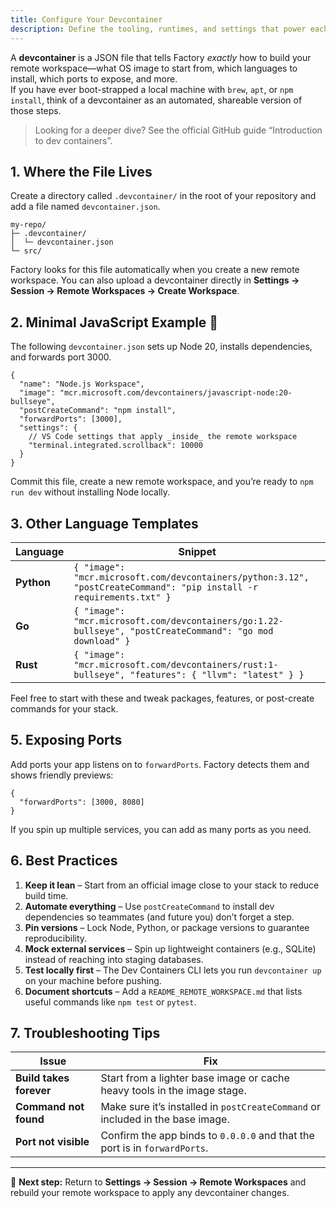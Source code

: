 ```yaml
---
title: Configure Your Devcontainer
description: Define the tooling, runtimes, and settings that power each remote workspace
---
```


A **devcontainer** is a JSON file that tells Factory _exactly_ how to build your remote workspace—what OS image to start from, which languages to install, which ports to expose, and more.  
If you have ever boot-strapped a local machine with `brew`, `apt`, or `npm install`, think of a devcontainer as an automated, shareable version of those steps.

> Looking for a deeper dive? See the official GitHub guide “Introduction to dev containers”.

## 1. Where the File Lives

Create a directory called `.devcontainer/` in the root of your repository and add a file named `devcontainer.json`.

```
my-repo/
├─ .devcontainer/
│  └─ devcontainer.json
└─ src/
```

Factory looks for this file automatically when you create a new remote workspace. You can also upload a devcontainer directly in **Settings → Session → Remote Workspaces → Create Workspace**.

## 2. Minimal JavaScript Example 🌟

The following `devcontainer.json` sets up Node 20, installs dependencies, and forwards port 3000.

```jsonc
{
  "name": "Node.js Workspace",
  "image": "mcr.microsoft.com/devcontainers/javascript-node:20-bullseye",
  "postCreateCommand": "npm install",
  "forwardPorts": [3000],
  "settings": {
    // VS Code settings that apply _inside_ the remote workspace
    "terminal.integrated.scrollback": 10000
  }
}
```

Commit this file, create a new remote workspace, and you’re ready to `npm run dev` without installing Node locally.

## 3. Other Language Templates

| Language | Snippet |
|----------|---------|
| **Python** | `{ "image": "mcr.microsoft.com/devcontainers/python:3.12", "postCreateCommand": "pip install -r requirements.txt" }` |
| **Go** | `{ "image": "mcr.microsoft.com/devcontainers/go:1.22-bullseye", "postCreateCommand": "go mod download" }` |
| **Rust** | `{ "image": "mcr.microsoft.com/devcontainers/rust:1-bullseye", "features": { "llvm": "latest" } }` |

Feel free to start with these and tweak packages, features, or post-create commands for your stack.

## 5. Exposing Ports

Add ports your app listens on to `forwardPorts`. Factory detects them and shows friendly previews:

```jsonc
{
  "forwardPorts": [3000, 8080]
}
```

If you spin up multiple services, you can add as many ports as you need.

## 6. Best Practices

1. **Keep it lean** – Start from an official image close to your stack to reduce build time.  
2. **Automate everything** – Use `postCreateCommand` to install dev dependencies so teammates (and future you) don’t forget a step.  
3. **Pin versions** – Lock Node, Python, or package versions to guarantee reproducibility.  
4. **Mock external services** – Spin up lightweight containers (e.g., SQLite) instead of reaching into staging databases.  
5. **Test locally first** – The Dev Containers CLI lets you run `devcontainer up` on your machine before pushing.  
6. **Document shortcuts** – Add a `README_REMOTE_WORKSPACE.md` that lists useful commands like `npm test` or `pytest`.

## 7. Troubleshooting Tips

| Issue | Fix |
|-------|-----|
| **Build takes forever** | Start from a lighter base image or cache heavy tools in the image stage. |
| **Command not found** | Make sure it’s installed in `postCreateCommand` or included in the base image. |
| **Port not visible** | Confirm the app binds to `0.0.0.0` and that the port is in `forwardPorts`. |

---

🏁 **Next step:** Return to **Settings → Session → Remote Workspaces** and rebuild your remote workspace to apply any devcontainer changes.

